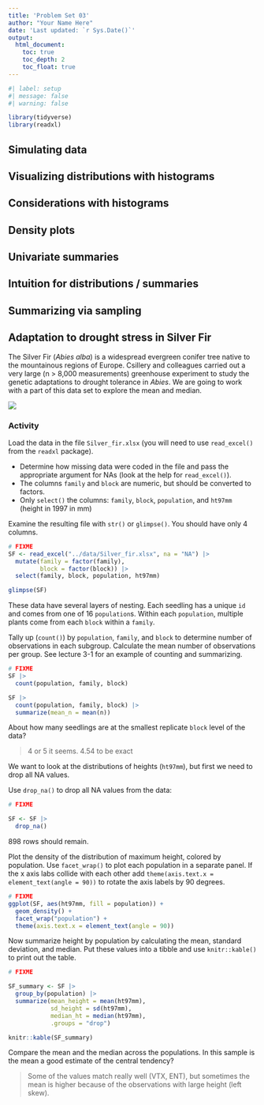 ```yaml
---
title: 'Problem Set 03'
author: "Your Name Here"
date: 'Last updated: `r Sys.Date()`'
output:
  html_document:
    toc: true
    toc_depth: 2
    toc_float: true
---
```


```r
#| label: setup
#| message: false
#| warning: false

library(tidyverse)
library(readxl)
```


## Simulating data


## Visualizing distributions with histograms


## Considerations with histograms


## Density plots


## Univariate summaries


## Intuition for distributions / summaries


## Summarizing via sampling


## Adaptation to drought stress in Silver Fir

The Silver Fir (*Abies alba*) is a widespread evergreen conifer tree native to the mountainous regions of Europe. Csillery and colleagues carried out a very large (n > 8,000 measurements) greenhouse experiment to study the genetic adaptations to drought tolerance in *Abies*. We are going to work with a part of this data set to explore the mean and median.

![](https://www.cirrusimage.com/Trees/Fir/silver_fir_12.jpg){fig-align="center"}


### Activity

Load the data in the file `Silver_fir.xlsx` (you will need to use `read_excel()` from the `readxl` package). 

- Determine how missing data were coded in the file and pass the appropriate argument for NAs (look at the help for `read_excel()`).
- The columns `family` and `block` are numeric, but should be converted to factors.
- Only `select()` the columns: `family`, `block`, `population`, and `ht97mm` (height in 1997 in mm)

Examine the resulting file with `str()` or `glimpse()`. You should have only 4 columns.

```r
# FIXME
SF <- read_excel("../data/Silver_fir.xlsx", na = "NA") |> 
  mutate(family = factor(family),
         block = factor(block)) |> 
  select(family, block, population, ht97mm)

glimpse(SF)
```

These data have several layers of nesting. Each seedling has a unique `id` and comes from one of 16 `population`s. Within each `population`, multiple plants come from each `block` within a `family`. 

Tally up (`count()`) by `population`, `family`, and `block` to determine number of observations in each subgroup. Calculate the mean number of observations per group. See lecture 3-1 for an example of counting and summarizing.

```r
# FIXME
SF |> 
  count(population, family, block)

SF |> 
  count(population, family, block) |> 
  summarize(mean_n = mean(n))
```

About how many seedlings are at the smallest replicate `block` level of the data?

> 4 or 5 it seems. 4.54 to be exact

We want to look at the distributions of heights (`ht97mm`), but first we need to drop all NA values.

Use `drop_na()` to drop all NA values from the data:

```r
# FIXME

SF <- SF |> 
  drop_na()
```

898 rows should remain. 

Plot the density of the distribution of maximum height, colored by population. Use `facet_wrap()` to plot each population in a separate panel. If the x axis labs collide with each other add `theme(axis.text.x = element_text(angle = 90))` to rotate the axis labels by 90 degrees.

```r
# FIXME
ggplot(SF, aes(ht97mm, fill = population)) +
  geom_density() +
  facet_wrap("population") +
  theme(axis.text.x = element_text(angle = 90))
```

Now summarize height by population by calculating the mean, standard deviation, and median. Put these values into a tibble and use `knitr::kable()` to print out the table.

```r
# FIXME

SF_summary <- SF |> 
  group_by(population) |> 
  summarize(mean_height = mean(ht97mm),
            sd_height = sd(ht97mm),
            median_ht = median(ht97mm),
            .groups = "drop")

knitr::kable(SF_summary)
```

Compare the mean and the median across the populations. In this sample is the mean a good estimate of the central tendency?

> Some of the values match really well (VTX, ENT), but sometimes the mean is higher because of the observations with large height (left skew).
